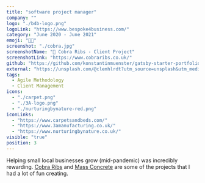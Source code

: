 ```yaml
---
title: "software project manager"
company: ""
logo: "./b4b-logo.png"
logoLink: "https://www.bespoke4business.com/"
category: "June 2020 - June 2021"
emoji: "👩‍💻"
screenshot: "./cobra.jpg"
screenshotName: "🔗 Cobra Ribs - Client Project"
screenshotLink: "https://www.cobraribs.co.uk/"
github: "https://github.com/konstantinmuenster/gatsby-starter-portfolio-minimal"
external: "https://unsplash.com/@clemhlrdt?utm_source=unsplash&utm_medium=referral&utm_content=creditCopyText"
tags:
  - Agile Methodology
  - Client Management
icons:
  - "./carpet.png"
  - "./3A-logo.png"
  - "./nurturingbynature-red.png"
iconLinks:
  - "https://www.carpetsandbeds.com/"
  - "https://www.3amanufacturing.co.uk/"
  - "https://www.nurturingbynature.co.uk/"
visible: "true"
position: 3
---
```

Helping small local businesses grow (mid-pandemic) was incredibly rewarding. <a href="https://www.cobraribs.co.uk/" target="_blank" rel="nofollow noopener noreferrer" aria-label="External Link"><u>Cobra Ribs</u></a> and <a href="https://www.mass-concrete.com/" target="_blank" rel="nofollow noopener noreferrer" aria-label="External Link"><u>Mass Concrete</u></a> are some of the projects that I had a lot of fun creating.
